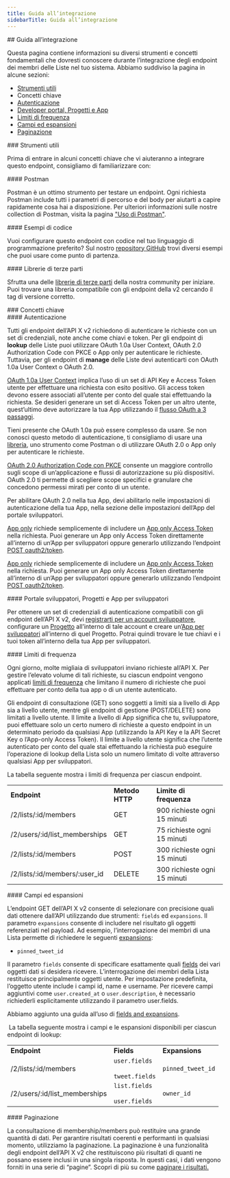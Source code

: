 ```yaml
---
title: Guida all’integrazione
sidebarTitle: Guida all’integrazione
---
```



<div id="integration-guide">
  ## Guida all’integrazione
</div>

Questa pagina contiene informazioni su diversi strumenti e concetti fondamentali che dovresti conoscere durante l’integrazione degli endpoint dei membri delle Liste nel tuo sistema. Abbiamo suddiviso la pagina in alcune sezioni:

- [Strumenti utili](#helpful)
- Concetti chiave
- [Autenticazione](#authentication)
- [Developer portal, Progetti e App](#portal)
- [Limiti di frequenza](#limits)
- [Campi ed espansioni](#fields)
- [Paginazione](#pagination)

<div id="helpful-tools">
  ### Strumenti utili
</div>

Prima di entrare in alcuni concetti chiave che vi aiuteranno a integrare questo endpoint, consigliamo di familiarizzare con:

<div id="postman">
  #### Postman
</div>

Postman è un ottimo strumento per testare un endpoint. Ogni richiesta Postman include tutti i parametri di percorso e del body per aiutarti a capire rapidamente cosa hai a disposizione. Per ulteriori informazioni sulle nostre collection di Postman, visita la pagina ["Uso di Postman"](/it/tutorials/postman-getting-started). 

<div id="code-samples">
  #### Esempi di codice
</div>

Vuoi configurare questo endpoint con codice nel tuo linguaggio di programmazione preferito? Sul nostro [repository GitHub](https://github.com/xdevplatform/Twitter-API-v2-sample-code) trovi diversi esempi che puoi usare come punto di partenza.

<div id="third-party-libraries">
  #### Librerie di terze parti
</div>

Sfrutta una delle [librerie di terze parti](/it/x-api/tools-and-libraries/overview) della nostra community per iniziare. Puoi trovare una libreria compatibile con gli endpoint della v2 cercando il tag di versione corretto.

<div id="key-concepts">
  ### Concetti chiave
</div>

<div id="authentication">
  #### Autenticazione
</div>

Tutti gli endpoint dell’API X v2 richiedono di autenticare le richieste con un set di credenziali, note anche come chiavi e token. Per gli endpoint di **lookup** delle Liste puoi utilizzare OAuth 1.0a User Context, OAuth 2.0 Authorization Code con PKCE o App only per autenticare le richieste. Tuttavia, per gli endpoint di **manage** delle Liste devi autenticarti con OAuth 1.0a User Context o OAuth 2.0.

[OAuth 1.0a User Context](/it/resources/fundamentals/authentication) implica l’uso di un set di API Key e Access Token utente per effettuare una richiesta con esito positivo. Gli access token devono essere associati all’utente per conto del quale stai effettuando la richiesta. Se desideri generare un set di Access Token per un altro utente, quest’ultimo deve autorizzare la tua App utilizzando il [flusso OAuth a 3 passaggi](/it/resources/fundamentals/authentication#obtaining-access-tokens-using-3-legged-oauth-flow).

Tieni presente che OAuth 1.0a può essere complesso da usare. Se non conosci questo metodo di autenticazione, ti consigliamo di usare una [libreria](/it/x-api/tools-and-libraries/overview), uno strumento come Postman o di utilizzare OAuth 2.0 o App only per autenticare le richieste.

[OAuth 2.0 Authorization Code con PKCE](/it/resources/fundamentals/authentication#oauth-2-0-authorization-code-flow-with-pkce-2) consente un maggiore controllo sugli scope di un’applicazione e flussi di autorizzazione su più dispositivi. OAuth 2.0 ti permette di scegliere scope specifici e granulare che concedono permessi mirati per conto di un utente.

Per abilitare OAuth 2.0 nella tua App, devi abilitarlo nelle impostazioni di autenticazione della tua App, nella sezione delle impostazioni dell’App del portale sviluppatori.

[App only](/it/resources/fundamentals/authentication#oauth-2-0) richiede semplicemente di includere un [App only Access Token](/it/resources/fundamentals/authentication#bearer-token-also-known-as-app-only) nella richiesta. Puoi generare un App only Access Token direttamente all’interno di un’App per sviluppatori oppure generarlo utilizzando l’endpoint [POST oauth2/token](/it/resources/fundamentals/authentication#post-oauth2-token).

[App only](/it/resources/fundamentals/authentication#oauth-2-0) richiede semplicemente di includere un [App only Access Token](/it/resources/fundamentals/authentication#bearer-token-also-known-as-app-only) nella richiesta. Puoi generare un App only Access Token direttamente all’interno di un’App per sviluppatori oppure generarlo utilizzando l’endpoint [POST oauth2/token](/it/resources/fundamentals/authentication#post-oauth2-token).

<div id="developer-portal-projects-and-developer-apps">
  #### Portale sviluppatori, Progetti e App per sviluppatori
</div>

Per ottenere un set di credenziali di autenticazione compatibili con gli endpoint dell’API X v2, devi [registrarti per un account sviluppatore](https://developer.x.com/en/portal/petition/essential/basic-info), configurare un [Progetto](/it/resources/fundamentals/projects) all’interno di tale account e creare un’[App per sviluppatori](/it/resources/fundamentals/developer-apps) all’interno di quel Progetto. Potrai quindi trovare le tue chiavi e i tuoi token all’interno della tua App per sviluppatori.
 

<div id="rate-limits">
  #### Limiti di frequenza
</div>

Ogni giorno, molte migliaia di sviluppatori inviano richieste all’API X. Per gestire l’elevato volume di tali richieste, su ciascun endpoint vengono applicati [limiti di frequenza](/it/x-api/fundamentals/rate-limits) che limitano il numero di richieste che puoi effettuare per conto della tua app o di un utente autenticato.

Gli endpoint di consultazione (GET) sono soggetti a limiti sia a livello di App sia a livello utente, mentre gli endpoint di gestione (POST/DELETE) sono limitati a livello utente. Il limite a livello di App significa che tu, sviluppatore, puoi effettuare solo un certo numero di richieste a questo endpoint in un determinato periodo da qualsiasi App (utilizzando la API Key e la API Secret Key o l’App-only Access Token). Il limite a livello utente significa che l’utente autenticato per conto del quale stai effettuando la richiesta può eseguire l’operazione di lookup della Lista solo un numero limitato di volte attraverso qualsiasi App per sviluppatori.

La tabella seguente mostra i limiti di frequenza per ciascun endpoint.

|     |     |     |
| :--- | :--- | :--- |
| **Endpoint** | **Metodo HTTP** | **Limite di frequenza** |
| /2/lists/:id/members | GET | 900 richieste ogni 15 minuti |
| /2/users/:id/list\_memberships | GET | 75 richieste ogni 15 minuti |
| /2/lists/:id/members | POST | 300 richieste ogni 15 minuti |
| /2/lists/:id/members/:user\_id | DELETE | 300 richieste ogni 15 minuti |

<div id="fields-and-expansions">
  #### Campi ed espansioni
</div>

L’endpoint GET dell’API X v2 consente di selezionare con precisione quali dati ottenere dall’API utilizzando due strumenti: `fields` ed `expansions`. Il parametro `expansions` consente di includere nel risultato gli oggetti referenziati nel payload. Ad esempio, l’interrogazione dei membri di una Lista permette di richiedere le seguenti [expansions](/it/x-api/fundamentals/expansions):

- `pinned_tweet_id`

Il parametro `fields` consente di specificare esattamente quali [fields](/it/x-api/fundamentals/fields) dei vari oggetti dati si desidera ricevere. L’interrogazione dei membri della Lista restituisce principalmente oggetti utente. Per impostazione predefinita, l’oggetto utente include i campi id, name e username. Per ricevere campi aggiuntivi come `user.created_at` o `user.description`, è necessario richiederli esplicitamente utilizzando il parametro user.fields. 

Abbiamo aggiunto una guida all’uso di [fields and expansions](/it/x-api/fundamentals/data-dictionary#how-to-use-fields-and-expansions).

 La tabella seguente mostra i campi e le espansioni disponibili per ciascun endpoint di lookup:

|     |     |     |
| :--- | :--- | :--- |
| **Endpoint** | **Fields** | **Expansions** |
| /2/lists/:id/members | `user.fields`<br /><br />`tweet.fields` | `pinned_tweet_id` |
| /2/users/:id/list\_memberships | `list.fields`<br /><br />`user.fields` | `owner_id` |

<div id="pagination">
  #### Paginazione
</div>

La consultazione di membership/members può restituire una grande quantità di dati. Per garantire risultati coerenti e performanti in qualsiasi momento, utilizziamo la paginazione. La paginazione è una funzionalità degli endpoint dell’API X v2 che restituiscono più risultati di quanti ne possano essere inclusi in una singola risposta. In questi casi, i dati vengono forniti in una serie di “pagine”. Scopri di più su come [paginare i risultati.](/it/x-api/fundamentals/pagination)